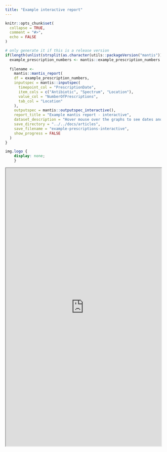 ```yaml
---
title: "Example interactive report"
---
```


```r
knitr::opts_chunk$set(
  collapse = TRUE,
  comment = "#>",
  echo = FALSE
)
```

```r
# only generate it if this is a release version
if(length(unlist(strsplit(as.character(utils::packageVersion("mantis")), "[.]"))) < 4){
  example_prescription_numbers <- mantis::example_prescription_numbers
  
  filename <- 
    mantis::mantis_report(
    df = example_prescription_numbers,
    inputspec = mantis::inputspec(
      timepoint_col = "PrescriptionDate",
      item_cols = c("Antibiotic", "Spectrum", "Location"),
      value_col = "NumberOfPrescriptions",
      tab_col = "Location"
    ),
    outputspec = mantis::outputspec_interactive(),
    report_title = "Example mantis report - interactive",
    dataset_description = "Hover mouse over the graphs to see dates and values. Filter the table by typing into the boxes under the column headings.",
    save_directory = "../../docs/articles",
    save_filename = "example-prescriptions-interactive",
    show_progress = FALSE
  )
}

```

```css
img.logo {
	display: none;
	}
```

```{=html}
<iframe src="https://phuongquan.github.io/mantis/articles/example-prescriptions-interactive.html" width="100%" height="900">
</iframe>
```


